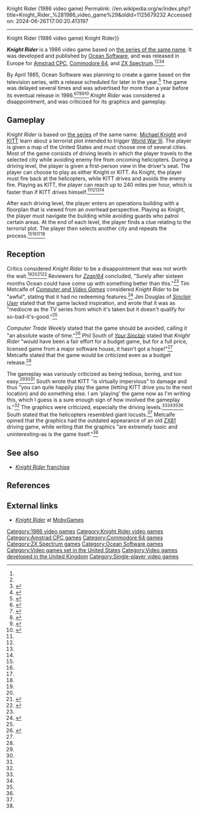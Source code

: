 Knight Rider (1986 video game)
Permalink: //en.wikipedia.org/w/index.php?title=Knight_Rider_%281986_video_game%29&oldid=1125679232
Accessed on: 2024-06-26T17:00:20.413197



------
Knight Rider (1986 video game)
{{short description|1986 video game released in Europe for Amstrad CPC, Commodore 64, and ZX Spectrum}}
{{for|other Knight Rider video games|Knight Rider (disambiguation){{!}}Knight Rider}}
{{Use mdy dates|date=December 2020}}
{{Infobox video game
| collapsible = 
| state = 
| italic title = 
| title = Knight Rider
| image = Knight Rider 1986 game cover.jpg
| alt = 
| caption = 
| developer = [[Ocean Software]]
| publisher = Ocean Software
| platforms = {{cslist|[[Amstrad CPC]]|[[Commodore 64]]|[[ZX Spectrum]]}}
| released = {{vgrelease|EU|1986}}
| genre = 
| modes = [[Single-player video game|Single-player]]
}}

'''''Knight Rider''''' is a 1986 video game based on [[Knight Rider (1982 TV series)|the series of the same name]]. It was developed and published by [[Ocean Software]], and was released in Europe for [[Amstrad CPC]], [[Commodore 64]], and [[ZX Spectrum]].<ref name=CVG/><ref name=Zap/><ref>{{cite magazine |last=Brandt |first=Thomas |date=August 1986 |title=Ein Hauch von Mad Max: Merkwürdige Mission! |magazine=[[Aktueller Software Markt]] |location=Germany |language=German |page=35}}</ref><ref>{{cite magazine |last=Hybner |first=Tomas |date=October 1986 |title=Knight Rider review |magazine=Datormagazin |location=Sweden |page=10}}</ref>

By April 1985, Ocean Software was planning to create a game based on the television series, with a release scheduled for later in the year.<ref>{{cite magazine |date=April 2, 1985 |title=Software update |magazine=Home Computing Weekly |location=United Kingdom |page=5}}</ref> The game was delayed several times and was advertised for more than a year before its eventual release in 1986.<ref>{{cite magazine |last=Edgeley |first=Clare |date=July 1986 |title=Software Preview |magazine=Sinclair User |location=United Kingdom |page=89 |quote=Knight Rider should be on the streets at the end of the month [...].}}</ref><ref name=ZXC>{{cite magazine |date=July 1986 |title=The longest knight |magazine=[[ZX Computing]] |location=United Kingdom |page=6}}</ref><ref name=CVG2>{{cite magazine |date=August 1986 |title=News |magazine=Computer and Video Games |location=United Kingdom |page=10|quote=It "should" be out by the beginning of July, for the Spectrum [...].}}</ref><ref>{{cite magazine |date=October 1986 |title=Knight Rider–here at last? |magazine=ZX Computing |location=United Kingdom |page=6 |quote=By now you might know whether or not Ocean have managed to get Knight Rider out in time to meet its latest scheduled release date which was the end of August.}}</ref><ref>{{cite magazine |date=October 1986 |title=Knight Rider sees daylight |magazine=[[Your Computer (British magazine)|Your Computer]] |location=United Kingdom |page=19}}</ref> ''Knight Rider'' was considered a disappointment, and was criticized for its graphics and gameplay.

==Gameplay==
''Knight Rider'' is based on [[Knight Rider (1982 TV series)|the series]] of the same name. [[Michael Knight (Knight Rider)|Michael Knight]] and [[KITT]] learn about a terrorist plot intended to trigger [[World War III]]. The player is given a map of the United States and must choose one of several cities. Most of the game consists of driving levels in which the player travels to the selected city while avoiding enemy fire from oncoming helicopters. During a driving level, the player is given a first-person view in the driver's seat. The player can choose to play as either Knight or KITT. As Knight, the player must fire back at the helicopters, while KITT drives and avoids the enemy fire. Playing as KITT, the player can reach up to 240 miles per hour, which is faster than if KITT drives himself.<ref name=CVG/><ref name=Zap/><ref name=SU/><ref name=YS/>

After each driving level, the player enters an operations building with a floorplan that is viewed from an overhead perspective. Playing as Knight, the player must navigate the building while avoiding guards who patrol certain areas. At the end of each level, the player finds a clue relating to the terrorist plot. The player then selects another city and repeats the process.<ref name=CVG/><ref name=Zap/><ref name=SU/><ref name=YS/>

==Reception==
{{Video game reviews
| title = 
| subtitle = 
<!--Formatting-->
| state = <!--plain/collapsible-->
| align = <!--left/right/none/inherit-->
<!-- Aggregators -->
| MC = 
<!-- Reviewers -->
| CRASH = 39% (ZX Spectrum)<ref name=Crash>{{cite magazine |date=October 1986 |title=Knight Rider |magazine=Crash |location=United Kingdom |pages=116–117}}</ref>
| SUser = {{Rating|4|5}} (ZX Spectrum)<ref name=SU>{{cite magazine |last=Douglas |first=Jim |date=December 1986 |title=Knight Rider |magazine=Sinclair User |location=United Kingdom |page=92}}</ref>
| YSinclair = 4/10 (ZX Spectrum)<ref name=YS>{{cite magazine |last=South |first=Phil |date=November 1986 |title=Knight Rider |magazine=Your Sinclair |location=United Kingdom |pages=27–28}}</ref>
| Z64 = 16% (C64)<ref name=Zap>{{cite magazine |last1=Rignall |first1=Julian |last2=Eddy |first2=Richard |last3=Penn |first3=Gary |date=October 1986 |title=Knight Rider |magazine=Zzap!64 |location=United Kingdom |pages=3, 30}}</ref>
<!-- Custom aggregators limit is set to 10 -->
| agg1 = 
| agg1Score = 
| agg2 = 
| agg2Score = 
<!-- Custom Reviewers limit is set to 10-->
| rev1 = ''Happy Computer''
| rev1Score = 18/100 (C64)<ref>{{cite magazine |date=November 1986 |title=Knight Rider |magazine=Happy Computer |location=Germany |language=German |page=88}}</ref>
| rev2 = 
| rev2Score = 
<!-- Awards No limit -->
| award1Pub = 
| award1 = 
| award2Pub = 
| award2 = 
}}
Critics considered ''Knight Rider'' to be a disappointment that was not worth the wait.<ref name=Zap/><ref name=Crash/><ref>{{cite magazine |last1=Connor |first1=Pete |last2=Cooke |first2=Steve |date=December 1987 |title=Great Micro Disasters |magazine=[[ACE (magazine)|ACE]] |location=United Kingdom |pages=20–21}}</ref><ref>{{cite magazine |date=July 1988 |title=Licences: Some Hits and Misses |magazine=ACE |location=United Kingdom |page=34}}</ref> Reviewers for ''[[Zzap!64]]'' concluded, "Surely after sixteen months Ocean could have come up with something better than this."<ref name=Zap/> Tim Metcalfe of ''[[Computer and Video Games]]'' considered ''Knight Rider'' to be "awful", stating that it had no redeeming features.<ref name=CVG>{{cite magazine |last=Metcalfe |first=Tim |date=December 1986 |title=Knight Rider (Amstrad CPC) |magazine=Computer and Video Games |location=United Kingdom |pages=16, 56}}</ref> Jim Douglas of ''[[Sinclair User]]'' stated that the game lacked inspiration, and wrote that it was as "mediocre as the TV series from which it's taken but it doesn't qualify for so-bad-it's-good."<ref name=SU/>

''Computer Trade Weekly'' stated that the game should be avoided, calling it "an absolute waste of time."<ref name=Guardian>{{cite news |title=Rubbished |url=https://www.newspapers.com/newspage/260266497/ |work=[[The Guardian]] |date=September 11, 1986 |accessdate=January 7, 2020 |via=Newspapers.com |url-access=subscription}}</ref> Phil South of ''[[Your Sinclair]]'' stated that ''Knight Rider'' "would have been a fair effort for a budget game, but for a full price, licensed game from a major software house, it hasn't got a hope!"<ref name=YS/> Metcalfe stated that the game would be criticized even as a budget release.<ref name=CVG/>

The gameplay was variously criticized as being tedious, boring, and too easy.<ref name=Zap/><ref name=Crash/><ref name=Guardian/> South wrote that KITT "is virtually impervious" to damage and thus "you can quite happily play the game (letting KITT drive you to the next location) and do something else. I am 'playing' the game now as I'm writing this, which I guess is a sure enough sign of how involved the gameplay is."<ref name=YS/> The graphics were criticized, especially the driving levels.<ref name=CVG/><ref name=Zap/><ref name=Crash/><ref name=SU/> South stated that the helicopters resembled giant locusts.<ref name=YS/> Metcalfe opined that the graphics had the outdated appearance of an old [[ZX81]] driving game, while writing that the graphics "are extremely basic and uninteresting–as is the game itself."<ref name=CVG/>

==See also==
{{Portal|Video game}}
* [[Knight Rider (franchise)|''Knight Rider'' franchise]]

==References==
{{reflist}}

==External links==
* [https://www.mobygames.com/game/knight-rider ''Knight Rider''] at [[MobyGames]]

{{Knight Rider}}

[[Category:1986 video games]]
[[Category:Knight Rider video games]]
[[Category:Amstrad CPC games]]
[[Category:Commodore 64 games]]
[[Category:ZX Spectrum games]]
[[Category:Ocean Software games]]
[[Category:Video games set in the United States]]
[[Category:Video games developed in the United Kingdom]]
[[Category:Single-player video games]]